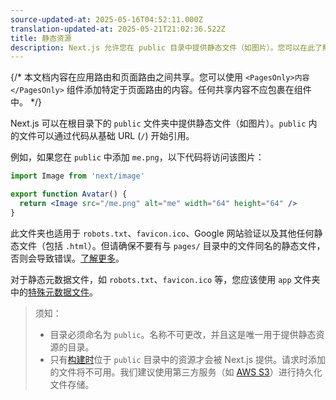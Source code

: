 ```yaml
---
source-updated-at: 2025-05-16T04:52:11.000Z
translation-updated-at: 2025-05-21T21:02:36.522Z
title: 静态资源
description: Next.js 允许您在 public 目录中提供静态文件（如图片）。您可以在此了解其工作原理。
---
```


{/* 本文档内容在应用路由和页面路由之间共享。您可以使用 `<PagesOnly>内容</PagesOnly>` 组件添加特定于页面路由的内容。任何共享内容不应包裹在组件中。 */}

Next.js 可以在根目录下的 `public` 文件夹中提供静态文件（如图片）。`public` 内的文件可以通过代码从基础 URL (`/`) 开始引用。

例如，如果您在 `public` 中添加 `me.png`，以下代码将访问该图片：

```jsx filename="Avatar.js"
import Image from 'next/image'

export function Avatar() {
  return <Image src="/me.png" alt="me" width="64" height="64" />
}
```

<PagesOnly>

此文件夹也适用于 `robots.txt`、`favicon.ico`、Google 网站验证以及其他任何静态文件（包括 `.html`）。但请确保不要有与 `pages/` 目录中的文件同名的静态文件，否则会导致错误。[了解更多](/docs/messages/conflicting-public-file-page)。

</PagesOnly>

<AppOnly>

对于静态元数据文件，如 `robots.txt`、`favicon.ico` 等，您应该使用 `app` 文件夹中的[特殊元数据文件](/docs/app/api-reference/file-conventions/metadata)。

</AppOnly>

> 须知：
>
> - 目录必须命名为 `public`。名称不可更改，并且这是唯一用于提供静态资源的目录。
> - 只有[构建时](/docs/app/api-reference/next-cli#build)位于 `public` 目录中的资源才会被 Next.js 提供。请求时添加的文件将不可用。我们建议使用第三方服务（如 [AWS S3](https://aws.amazon.com/s3/)）进行持久化文件存储。